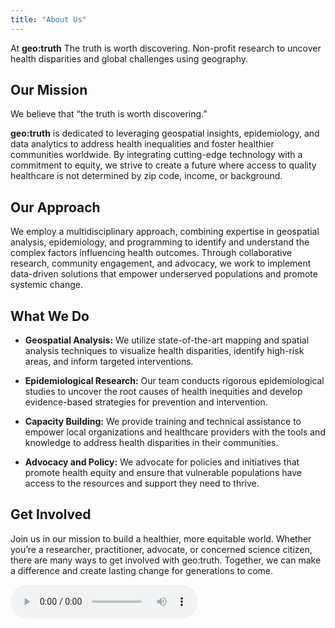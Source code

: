 ```yaml
---
title: "About Us"
---
```


At **geo:truth** The truth is worth discovering. Non-profit research to uncover health disparities and global challenges using geography.

## **Our Mission**

We believe that "the truth is worth discovering."

**geo:truth** is dedicated to leveraging geospatial insights, epidemiology, and data analytics to address health inequalities and foster healthier communities worldwide. By integrating cutting-edge technology with a commitment to equity, we strive to create a future where access to quality healthcare is not determined by zip code, income, or background.

## **Our Approach**

We employ a multidisciplinary approach, combining expertise in geospatial analysis, epidemiology, and programming to identify and understand the complex factors influencing health outcomes. Through collaborative research, community engagement, and advocacy, we work to implement data-driven solutions that empower underserved populations and promote systemic change.

## **What We Do**

-   **Geospatial Analysis:** We utilize state-of-the-art mapping and spatial analysis techniques to visualize health disparities, identify high-risk areas, and inform targeted interventions.

-   **Epidemiological Research:** Our team conducts rigorous epidemiological studies to uncover the root causes of health inequities and develop evidence-based strategies for prevention and intervention.

-   **Capacity Building:** We provide training and technical assistance to empower local organizations and healthcare providers with the tools and knowledge to address health disparities in their communities.

-   **Advocacy and Policy:** We advocate for policies and initiatives that promote health equity and ensure that vulnerable populations have access to the resources and support they need to thrive.

## **Get Involved**

Join us in our mission to build a healthier, more equitable world. Whether you're a researcher, practitioner, advocate, or concerned science citizen, there are many ways to get involved with geo:truth. Together, we can make a difference and create lasting change for generations to come.

<audio controls autoplay loop><source src="videoendsky.mp4" type="audio/mpeg">Your browser does not support the audio tag.</audio>
